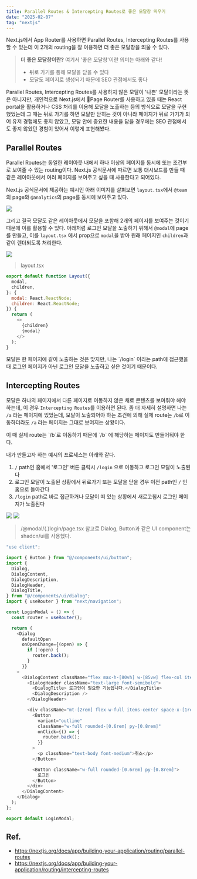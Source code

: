 ```yaml
---
title: Parallel Routes & Intercepting Routes로 좋은 모달창 띄우기
date: "2025-02-07"
tag: "nextjs"
---
```



Next.js에서 App Router를 사용하면 Parallel Routes, Intercepting Routes를 사용할 수 있는데 이 2개의 routing을 잘 이용하면 더 좋은 모달창을 띄울 수 있다.

> **더 좋은 모달창이란?**
> 여기서 '좋은 모달창'이란 의미는 아래와 같다!
> - 뒤로 가기를 통해 모달을 닫을 수 있다
> - 모달도 페이지로 생성되기 때문에 SEO 관점에서도 좋다

Parallel Routes, Intercepting Routes를 사용하지 않은 모달이 '나쁜' 모달이라는 뜻은 아니지만, 개인적으로 Next.js에서 Page Router를 사용하고 있을 때는 React portal을 활용하거나 CSS 처리를 이용해 모달을 노출하는 등의 방식으로 모달을 구현했었는데 그 때는 뒤로 가기를 하면 모달만 닫히는 것이 아니라 페이지가 뒤로 가기가 되어 유저 경험에도 좋지 않았고, 모달 안에 중요한 내용을 담을 경우에는 SEO 관점에서도 좋지 않았던 경험이 있어서 이렇게 표현해봤다.


## Parallel Routes

Parallel Routes는 동일한 레이아웃 내에서 하나 이상의 페이지를 동시에 또는 조건부로 보여줄 수 있는 routing이다. Next.js 공식문서에 따르면 보통 대시보드를 만들 때 같은 레이아웃에서 여러 페이지를 보여주고 싶을 때 사용한다고 되어있다. 

Next.js 공식문서에 제공하는 예시인 아래 이미지를 살펴보면 `layout.tsx`에서 `@team`의 page와 `@analytics`의 page를 동시에 보여주고 있다.

![](/static/images/post/note/open-good-modal-using-parallel-routes-and-intercepting-routes-1.png)


그리고 결국 모달도 같은 레이아웃에서 모달을 포함해 2개의 페이지를 보여주는 것이기 때문에 이를 활용할 수 있다. 아래처럼 로그인 모달을 노출하기 위해서 `@modal`에 page를 만들고, 이를 `layout.tsx` 에서 prop으로 `modal`을 받아 원래 페이지인 `children`과 같이 렌더되도록 처리한다.


![](/static/images/post/note/open-good-modal-using-parallel-routes-and-intercepting-routes-2.png)


> layout.tsx
``` javascript
export default function Layout({
  modal,
  children,
}: {
  modal: React.ReactNode;
  children: React.ReactNode;
}) {
  return (
    <> 
	  {children}
	  {modal}
	</>
  );
}
```


<Callout type="tip" title="하지만 모달을 노출하고 싶은 경우에는 이것만으로는 부족하다">
  모달은 한 페이지에 같이 노출하는 것은 맞지만, 나는 `/login` 이라는 path에 접근했을 때 로그인 페이지가 아닌 로그인 모달을 노출하고 싶은 것이기 때문이다.
</Callout>

## Intercepting Routes

모달은 하나의 페이지에서 다른 페이지로 이동하지 않은 채로 콘텐츠를 보여줘야 해야 하는데, 이 경우 `Intercepting Routes`를 이용하면 된다. 좀 더 자세히 설명하면 나는 `/a` 라는 페이지에 있었는데, 모달이 노출되어야 하는 조건에 의해 실제 route는 `/b`로 이동하더라도 `/a` 라는 페이지는 그대로 보여지는 상황이다.


<Callout type="note" title="">
  이 때 실제 route는 `/b`로 이동하기 때문에 `/b` 에 해당하는 페이지도 만들어둬야 한다.
</Callout>

내가 만들고자 하는 예시의 프로세스는 아래와 같다.
1. `/` path인 홈에서 '로그인' 버튼 클릭시 `/login` 으로 이동하고 로그인 모달이 노출된다
2. 로그인 모달이 노출된 상황에서 뒤로가기 또는 모달을 닫을 경우 이전 path인 `/` 인 홈으로 돌아간다
3. `/login` path로 바로 접근하거나 모달이 떠 있는 상황에서 새로고침시 로그인 페이지가 노출된다

![](/static/images/post/note/open-good-modal-using-parallel-routes-and-intercepting-routes-3.gif)
![](/static/images/post/note/open-good-modal-using-parallel-routes-and-intercepting-routes-4.png)


> /@modal/(.)login/page.tsx
> 참고로 Dialog, Button과 같은 UI component는 shadcn/ui를 사용했다.

``` javascript
"use client";

import { Button } from "@/components/ui/button";
import {
  Dialog,
  DialogContent,
  DialogDescription,
  DialogHeader,
  DialogTitle,
} from "@/components/ui/dialog";
import { useRouter } from "next/navigation";

const LoginModal = () => {
  const router = useRouter();

  return (
    <Dialog
      defaultOpen
      onOpenChange={(open) => {
        if (!open) {
          router.back();
        }
      }}
    >
      <DialogContent className="flex max-h-[80vh] w-[85vw] flex-col items-center rounded-[0.6rem] p-[2.4rem] pc:w-[30rem]">
        <DialogHeader className="text-large font-semibold">
          <DialogTitle> 로그인이 필요한 기능입니다.</DialogTitle>
          <DialogDescription />
        </DialogHeader>

        <div className="mt-[2rem] flex w-full items-center space-x-[1rem]">
          <Button
            variant="outline"
            className="w-full rounded-[0.6rem] py-[0.8rem]"
            onClick={() => {
              router.back();
            }}
          >
            <p className="text-body font-medium">취소</p>
          </Button>

          <Button className="w-full rounded-[0.6rem] py-[0.8rem]">
            로그인
          </Button>
        </div>
      </DialogContent>
    </Dialog>
  );
};

export default LoginModal;

```


## Ref.
- https://nextjs.org/docs/app/building-your-application/routing/parallel-routes
- https://nextjs.org/docs/app/building-your-application/routing/intercepting-routes